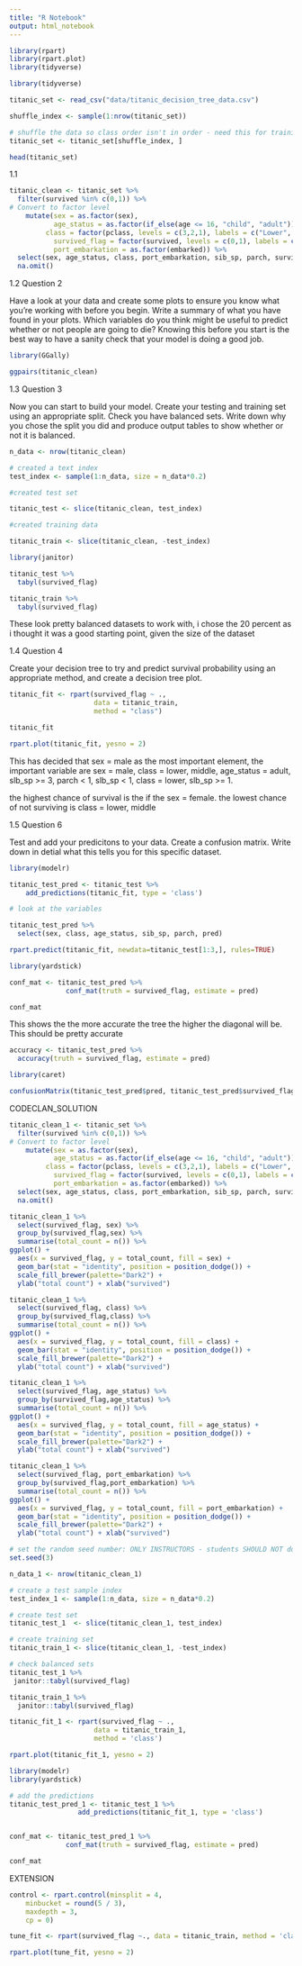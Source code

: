 ```yaml
---
title: "R Notebook"
output: html_notebook
---
```


```r
library(rpart)
library(rpart.plot)
library(tidyverse)

library(tidyverse)

```



```r
titanic_set <- read_csv("data/titanic_decision_tree_data.csv")
```

```r
shuffle_index <- sample(1:nrow(titanic_set))

# shuffle the data so class order isn't in order - need this for training/testing split later on 
titanic_set <- titanic_set[shuffle_index, ]
```

```r
head(titanic_set)
```

1.1

```r
titanic_clean <- titanic_set %>%
  filter(survived %in% c(0,1)) %>%
# Convert to factor level
    mutate(sex = as.factor(sex), 
           age_status = as.factor(if_else(age <= 16, "child", "adult")),
         class = factor(pclass, levels = c(3,2,1), labels = c("Lower", "Middle", "Upper")), 
           survived_flag = factor(survived, levels = c(0,1), labels = c("No", "Yes")), 
           port_embarkation = as.factor(embarked)) %>%
  select(sex, age_status, class, port_embarkation, sib_sp, parch, survived_flag) %>%
  na.omit()
```

1.2 Question 2

Have a look at your data and create some plots to ensure you know what you’re working with before you begin. Write a summary of what you have found in your plots. Which variables do you think might be useful to predict whether or not people are going to die? Knowing this before you start is the best way to have a sanity check that your model is doing a good job.

```r
library(GGally)
```

```r
ggpairs(titanic_clean)
```

1.3 Question 3

Now you can start to build your model. Create your testing and training set using an appropriate split. Check you have balanced sets. Write down why you chose the split you did and produce output tables to show whether or not it is balanced.

```r
n_data <- nrow(titanic_clean)

# created a text index
test_index <- sample(1:n_data, size = n_data*0.2)

#created test set

titanic_test <- slice(titanic_clean, test_index)

#created training data

titanic_train <- slice(titanic_clean, -test_index)
```

```r
library(janitor)
```

```r
titanic_test %>%
  tabyl(survived_flag)
```

```r
titanic_train %>%
  tabyl(survived_flag)
```

These look pretty balanced datasets to work with, i chose the 20 percent as i thought it was a good starting point, given the size of the dataset

1.4 Question 4

Create your decision tree to try and predict survival probability using an appropriate method, and create a decision tree plot.

```r
titanic_fit <- rpart(survived_flag ~ ., 
                     data = titanic_train,
                     method = "class")

titanic_fit
```

```r
rpart.plot(titanic_fit, yesno = 2)
```

This has decided that sex = male as the most important element, the important variable are
sex = male, class = lower, middle, age_status = adult, slb_sp >= 3, parch < 1, slb_sp < 1, class = lower, slb_sp >= 1.

the highest chance of survival is the if the sex = female. the lowest chance of not surviving is class = lower, middle

1.5 Question 6

Test and add your predicitons to your data. Create a confusion matrix. Write down in detial what this tells you for this specific dataset.

```r
library(modelr)
```

```r
titanic_test_pred <- titanic_test %>% 
    add_predictions(titanic_fit, type = 'class')
```

```r
# look at the variables 

titanic_test_pred %>% 
  select(sex, class, age_status, sib_sp, parch, pred)
```

```r
rpart.predict(titanic_fit, newdata=titanic_test[1:3,], rules=TRUE)
```

```r
library(yardstick)
```

```r
conf_mat <- titanic_test_pred %>%
              conf_mat(truth = survived_flag, estimate = pred)

conf_mat

```


This shows the the more accurate the tree the higher the diagonal will be. This should be pretty accurate

```r
accuracy <- titanic_test_pred %>%
  accuracy(truth = survived_flag, estimate = pred)
```

```r
library(caret)

```

```r
confusionMatrix(titanic_test_pred$pred, titanic_test_pred$survived_flag) 
```


CODECLAN_SOLUTION

```r
titanic_clean_1 <- titanic_set %>%
  filter(survived %in% c(0,1)) %>%
# Convert to factor level
    mutate(sex = as.factor(sex), 
           age_status = as.factor(if_else(age <= 16, "child", "adult")),
         class = factor(pclass, levels = c(3,2,1), labels = c("Lower", "Middle", "Upper")), 
           survived_flag = factor(survived, levels = c(0,1), labels = c("dies", "survived")), 
           port_embarkation = as.factor(embarked)) %>%
  select(sex, age_status, class, port_embarkation, sib_sp, parch, survived_flag) %>%
  na.omit()

```


```r
titanic_clean_1 %>%
  select(survived_flag, sex) %>%
  group_by(survived_flag,sex) %>%
  summarise(total_count = n()) %>%
ggplot() + 
  aes(x = survived_flag, y = total_count, fill = sex) + 
  geom_bar(stat = "identity", position = position_dodge()) + 
  scale_fill_brewer(palette="Dark2") + 
  ylab("total count") + xlab("survived")

```


```r
titanic_clean_1 %>%
  select(survived_flag, class) %>%
  group_by(survived_flag,class) %>%
  summarise(total_count = n()) %>%
ggplot() + 
  aes(x = survived_flag, y = total_count, fill = class) + 
  geom_bar(stat = "identity", position = position_dodge()) + 
  scale_fill_brewer(palette="Dark2") + 
  ylab("total count") + xlab("survived")
```

```r
titanic_clean_1 %>%
  select(survived_flag, age_status) %>%
  group_by(survived_flag,age_status) %>%
  summarise(total_count = n()) %>%
ggplot() + 
  aes(x = survived_flag, y = total_count, fill = age_status) + 
  geom_bar(stat = "identity", position = position_dodge()) + 
  scale_fill_brewer(palette="Dark2") + 
  ylab("total count") + xlab("survived")
```

```r
titanic_clean_1 %>%
  select(survived_flag, port_embarkation) %>%
  group_by(survived_flag,port_embarkation) %>%
  summarise(total_count = n()) %>%
ggplot() + 
  aes(x = survived_flag, y = total_count, fill = port_embarkation) + 
  geom_bar(stat = "identity", position = position_dodge()) + 
  scale_fill_brewer(palette="Dark2") + 
  ylab("total count") + xlab("survived")
```

```r
# set the random seed number: ONLY INSTRUCTORS - students SHOULD NOT do this in their homework 
set.seed(3)

n_data_1 <- nrow(titanic_clean_1)

# create a test sample index
test_index_1 <- sample(1:n_data, size = n_data*0.2)

# create test set
titanic_test_1  <- slice(titanic_clean_1, test_index)

# create training set
titanic_train_1 <- slice(titanic_clean_1, -test_index)

# check balanced sets
titanic_test_1 %>%
 janitor::tabyl(survived_flag)
```

```r
titanic_train_1 %>%
  janitor::tabyl(survived_flag)

```


```r
titanic_fit_1 <- rpart(survived_flag ~ ., 
                     data = titanic_train_1, 
                     method = 'class')

rpart.plot(titanic_fit_1, yesno = 2)
```

```r
library(modelr)
library(yardstick)
```

```r
# add the predictions
titanic_test_pred_1 <- titanic_test_1 %>%
                 add_predictions(titanic_fit_1, type = 'class')


conf_mat <- titanic_test_pred_1 %>%
              conf_mat(truth = survived_flag, estimate = pred)

conf_mat
```

EXTENSION

```r
control <- rpart.control(minsplit = 4,
    minbucket = round(5 / 3),
    maxdepth = 3,
    cp = 0)

tune_fit <- rpart(survived_flag ~., data = titanic_train, method = 'class', control = control)

rpart.plot(tune_fit, yesno = 2)
```

